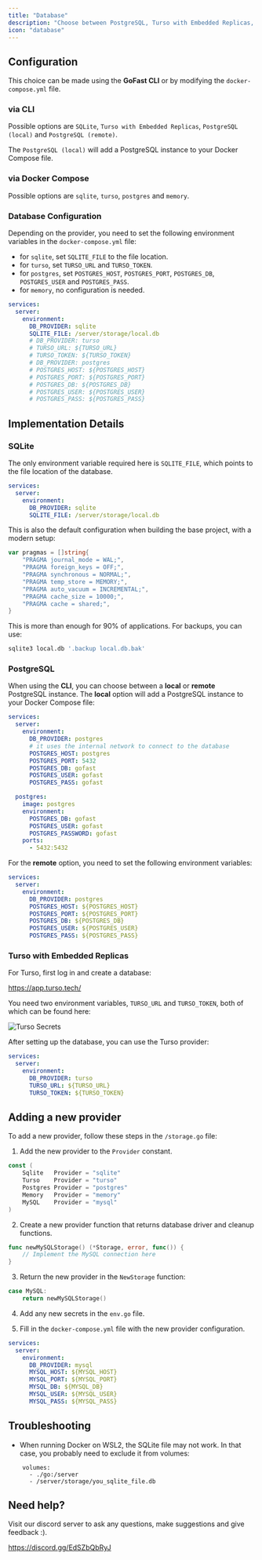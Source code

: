 ```yaml
---
title: "Database"
description: "Choose between PostgreSQL, Turso with Embedded Replicas, or SQLite"
icon: "database"
---
```


## Configuration

This choice can be made using the **GoFast CLI** or by modifying the `docker-compose.yml` file.

### via CLI

Possible options are `SQLite`, `Turso with Embedded Replicas`, `PostgreSQL (local)` and `PostgreSQL (remote)`.

The `PostgreSQL (local)` will add a PostgreSQL instance to your Docker Compose file.

### via Docker Compose

Possible options are `sqlite`, `turso`, `postgres` and `memory`.

### Database Configuration

Depending on the provider, you need to set the following environment variables in the `docker-compose.yml` file:

- for `sqlite`, set `SQLITE_FILE` to the file location.
- for `turso`, set `TURSO_URL` and `TURSO_TOKEN`.
- for `postgres`, set `POSTGRES_HOST`, `POSTGRES_PORT`, `POSTGRES_DB`, `POSTGRES_USER` and `POSTGRES_PASS`.
- for `memory`, no configuration is needed.

```yaml
services:
  server:
    environment:
      DB_PROVIDER: sqlite
      SQLITE_FILE: /server/storage/local.db
      # DB_PROVIDER: turso
      # TURSO_URL: ${TURSO_URL}
      # TURSO_TOKEN: ${TURSO_TOKEN}
      # DB_PROVIDER: postgres
      # POSTGRES_HOST: ${POSTGRES_HOST}
      # POSTGRES_PORT: ${POSTGRES_PORT}
      # POSTGRES_DB: ${POSTGRES_DB}
      # POSTGRES_USER: ${POSTGRES_USER}
      # POSTGRES_PASS: ${POSTGRES_PASS}
```

## Implementation Details

### SQLite

The only environment variable required here is `SQLITE_FILE`, which points to the file location of the database.

```yaml
services:
  server:
    environment:
      DB_PROVIDER: sqlite
      SQLITE_FILE: /server/storage/local.db
```

This is also the default configuration when building the base project, with a modern setup:

```go
var pragmas = []string{
	"PRAGMA journal_mode = WAL;",
	"PRAGMA foreign_keys = OFF;",
	"PRAGMA synchronous = NORMAL;",
	"PRAGMA temp_store = MEMORY;",
	"PRAGMA auto_vacuum = INCREMENTAL;",
	"PRAGMA cache_size = 10000;",
	"PRAGMA cache = shared;",
}
```

This is more than enough for 90% of applications. For backups, you can use:

```bash
sqlite3 local.db '.backup local.db.bak'
```

### PostgreSQL

When using the **CLI**, you can choose between a **local** or **remote** PostgreSQL instance.
The **local** option will add a PostgreSQL instance to your Docker Compose file:

```yaml
services:
  server:
    environment:
      DB_PROVIDER: postgres
      # it uses the internal network to connect to the database
      POSTGRES_HOST: postgres
      POSTGRES_PORT: 5432
      POSTGRES_DB: gofast
      POSTGRES_USER: gofast
      POSTGRES_PASS: gofast

  postgres:
    image: postgres
    environment:
      POSTGRES_DB: gofast
      POSTGRES_USER: gofast
      POSTGRES_PASSWORD: gofast
    ports:
      - 5432:5432
```

For the **remote** option, you need to set the following environment variables:

```yaml
services:
  server:
    environment:
      DB_PROVIDER: postgres
      POSTGRES_HOST: ${POSTGRES_HOST}
      POSTGRES_PORT: ${POSTGRES_PORT}
      POSTGRES_DB: ${POSTGRES_DB}
      POSTGRES_USER: ${POSTGRES_USER}
      POSTGRES_PASS: ${POSTGRES_PASS}
```

### Turso with Embedded Replicas

For Turso, first log in and create a database:

https://app.turso.tech/

You need two environment variables, `TURSO_URL` and `TURSO_TOKEN`, both of which can be found here:

![Turso Secrets](/images/turso.jpeg)

After setting up the database, you can use the Turso provider:

```yaml
services:
  server:
    environment:
      DB_PROVIDER: turso
      TURSO_URL: ${TURSO_URL}
      TURSO_TOKEN: ${TURSO_TOKEN}
```

## Adding a new provider

To add a new provider, follow these steps in the `/storage.go` file:

1. Add the new provider to the `Provider` constant.

```go
const (
	Sqlite   Provider = "sqlite"
	Turso    Provider = "turso"
	Postgres Provider = "postgres"
	Memory   Provider = "memory"
    MySQL    Provider = "mysql"
)
```

2. Create a new provider function that returns database driver and cleanup functions.

```go
func newMySQLStorage() (*Storage, error, func()) {
	// Implement the MySQL connection here
}
```

3. Return the new provider in the `NewStorage` function:

```go
case MySQL:
    return newMySQLStorage()
```

4. Add any new secrets in the `env.go` file.

5. Fill in the `docker-compose.yml` file with the new provider configuration.

```yaml
services:
  server:
    environment:
      DB_PROVIDER: mysql
      MYSQL_HOST: ${MYSQL_HOST}
      MYSQL_PORT: ${MYSQL_PORT}
      MYSQL_DB: ${MYSQL_DB}
      MYSQL_USER: ${MYSQL_USER}
      MYSQL_PASS: ${MYSQL_PASS}
```


## Troubleshooting

- When running Docker on WSL2, the SQLite file may not work. In that case, you probably need to exclude it from volumes:

```
    volumes:
      - ./go:/server
      - /server/storage/you_sqlite_file.db
```

## Need help?

Visit our discord server to ask any questions, make suggestions and give feedback :).

https://discord.gg/EdSZbQbRyJ
